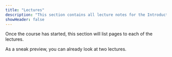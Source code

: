 ```yaml
---
title: "Lectures"
description: "This section contains all lecture notes for the Introduction to Complex Systems Course."
showHeader: false
---
```


Once the course has started, this section will list pages to each of the lectures.

As a sneak preview, you can already look at two lectures.

